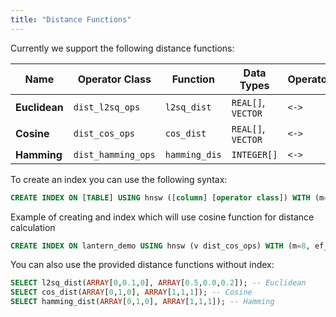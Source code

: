 ```yaml
---
title: "Distance Functions"
---
```


Currently we support the following distance functions:

| Name         | Operator Class     | Function     | Data Types         | Operator |
|------------- | ------------------ | ------------ | ------------------ | -------- |
|**Euclidean** | `dist_l2sq_ops`    |`l2sq_dist`   | `REAL[]`, `VECTOR` |  `<->`   |
|**Cosine**    | `dist_cos_ops`     |`cos_dist`    | `REAL[]`, `VECTOR` |  `<->`   |       
|**Hamming**   | `dist_hamming_ops` |`hamming_dis` | `INTEGER[]`        |  `<->`   |


To create an index you can use the following syntax:

```sql
CREATE INDEX ON [TABLE] USING hnsw ([column] [operator class]) WITH (m=[int], ef_construction=[int], ef=[int]);
```

Example of creating and index which will use cosine function for distance calculation
```sql
CREATE INDEX ON lantern_demo USING hnsw (v dist_cos_ops) WITH (m=8, ef_construction=64, ef=128);
```

You can also use the provided distance functions without index:
```sql
SELECT l2sq_dist(ARRAY[0,0.1,0], ARRAY[0.5,0.0,0.2]); -- Euclidean
SELECT cos_dist(ARRAY[0,1,0], ARRAY[1,1,1]); -- Cosine
SELECT hamming_dist(ARRAY[0,1,0], ARRAY[1,1,1]); -- Hamming
```
